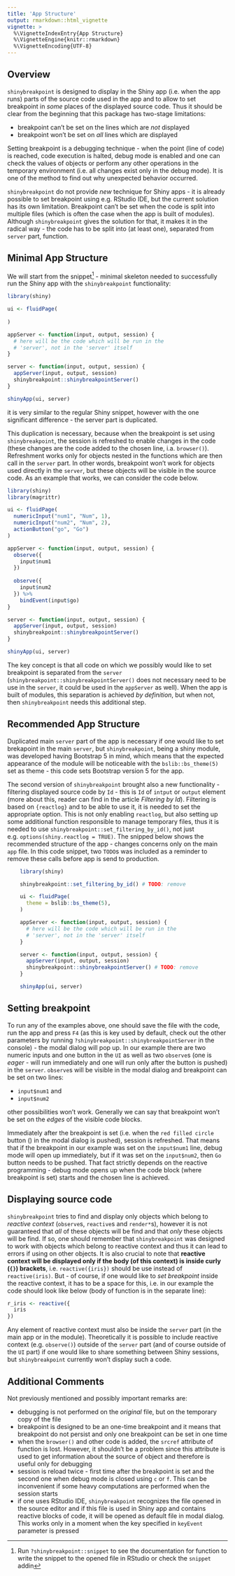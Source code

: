 ```yaml
---
title: 'App Structure'
output: rmarkdown::html_vignette
vignette: >
  %\VignetteIndexEntry{App Structure}
  %\VignetteEngine{knitr::rmarkdown}
  %\VignetteEncoding{UTF-8}
---
```


## Overview

`shinybreakpoint` is designed to display in the Shiny app (i.e. when the app runs) parts of the source code used in the app and to allow to set breakpoint in *some* places of the displayed source code. Thus it should be clear from the beginning that this package has two-stage limitations:

-   breakpoint can't be set on the lines which are *not* displayed
-   breakpoint won't be set on *all* lines which are displayed

Setting breakpoint is a debugging technique - when the point (line of code) is reached, code execution is halted, debug mode is enabled and one can check the values of objects or perform any other operations in the temporary environment (i.e. all changes exist only in the debug mode). It is one of the method to find out why unexpected behavior occurred.

`shinybreakpoint` do not provide *new* technique for Shiny apps - it is already possible to set breakpoint using e.g. RStudio IDE, but the current solution has its own limitation. Breakpoint can't be set when the code is split into multiple files (which is often the case when the app is built of modules). Although `shinybreakpoint` gives the solution for that, it makes it in the radical way - the code has to be split into (at least one), separated from `server` part, function.

## Minimal App Structure

We will start from the snippet[^1] - minimal skeleton needed to successfully run the Shiny app with the `shinybreakpoint` functionality:

[^1]: Run `?shinybreakpoint::snippet` to see the documentation for function to write the snippet to the opened file in RStudio or check the `snippet` addin

```r
library(shiny)

ui <- fluidPage(
  
)

appServer <- function(input, output, session) {
  # here will be the code which will be run in the
  # 'server', not in the 'server' itself
}

server <- function(input, output, session) {
  appServer(input, output, session)
  shinybreakpoint::shinybreakpointServer()
}

shinyApp(ui, server)
```

it is very similar to the regular Shiny snippet, however with the one significant difference - the server part is duplicated.

This duplication is necessary, because when the breakpoint is set using `shinybreakpoint`, the session is refreshed to enable changes in the code (these changes are the code added to the chosen line, i.a. `browser()`). Refreshment works only for objects nested in the functions which are then call in the `server` part. In other words, breakpoint won't work for objects used directly in the `server`, but these objects will be visible in the source code. As an example that works, we can consider the code below.

```r
library(shiny)
library(magrittr)

ui <- fluidPage(
  numericInput("num1", "Num", 1),
  numericInput("num2", "Num", 2),
  actionButton("go", "Go")
)

appServer <- function(input, output, session) {
  observe({
    input$num1
  })
  
  observe({
    input$num2
  }) %>% 
    bindEvent(input$go)
}

server <- function(input, output, session) {
  appServer(input, output, session)
  shinybreakpoint::shinybreakpointServer()
}

shinyApp(ui, server)
```

The key concept is that all code on which we possibly would like to set breakpoint is separated from the `server` (`shinybreakpoint::shinybreakpointServer()` does not necessary need to be use in the `server`, it could be used in the `appServer` as well). When the app is built of modules, this separation is achieved *by definition*, but when not, then `shinybreakpoint` needs this additional step.

## Recommended App Structure

Duplicated main `server` part of the app is necessary if one would like to set brekapoint in the main `server`, but `shinybreakpoint`, being a shiny module, was developed having Bootstrap 5 in mind, which means that the expected appearance of the module will be noticeable with the `bslib::bs_theme(5)` set as theme - this code sets Bootstrap version 5 for the app.

The second version of `shinybreakpoint` brought also a new functionality - filtering displayed source code by `Id` - this is `Id` of `intput` or `output` element (more about this, reader can find in the article *Filtering by Id*). Filtering is based on `{reactlog}` and to be able to use it, it is needed to set the appropriate option. This is not only enabling `reactlog`, but also setting up some additional function responsible to manage temporary files, thus it is needed to use `shinybreakpoint::set_filtering_by_id()`, not just e.g. `options(shiny.reactlog = TRUE)`. The snipped below shows the recommended structure of the app - changes concerns only on the main `app` file. In this code snippet, two `TODO`s was included as a reminder to remove these calls before app is send to production.

```r
    library(shiny)

    shinybreakpoint::set_filtering_by_id() # TODO: remove

    ui <- fluidPage(
      theme = bslib::bs_theme(5),
    )

    appServer <- function(input, output, session) {
      # here will be the code which will be run in the
      # 'server', not in the 'server' itself
    }

    server <- function(input, output, session) {
      appServer(input, output, session)
      shinybreakpoint::shinybreakpointServer() # TODO: remove
    }

    shinyApp(ui, server)
```

## Setting breakpoint

To run any of the examples above, one should save the file with the code, run the app and press `F4` (as this is key used by default, check out the other parameters by running `?shinybreakpoint::shinybreakpointServer` in the console) - the modal dialog will pop up. In our example there are two numeric inputs and one button in the `UI` as well as two `observe`s (one is *eager* - will run immediately and one will run only after the button is pushed) in the `server`. `observe`s will be visible in the modal dialog and breakpoint can be set on two lines:

-   `input$num1` and
-   `input$num2`

other possibilities won't work. Generally we can say that breakpoint won't be set on the *edges* of the visible code blocks.

Immediately after the breakpoint is set (i.e. when the `red filled circle` button (<i class="fa-solid fa-circle" style="color: #984747;"></i>) in the modal dialog is pushed), session is refreshed. That means that if the breakpoint in our example was set on the `input$num1` line, debug mode will open up immediately, but if it was set on the `input$num2`, then `Go` button needs to be pushed. That fact strictly depends on the reactive programming - debug mode opens up when the code block (where breakpoint is set) starts and the chosen line is achieved.

## Displaying source code

`shinybreakpoint` tries to find and display only objects which belong to *reactive context* (`observe`s, `reactive`s and `render*`s), however it is not guaranteed that *all* of these objects will be find and that *only* these objects will be find. If so, one should remember that `shinybreakpoint` was designed to work with objects which belong to reactive context and thus it can lead to errors if using on other objects. It is also crucial to note that **reactive context will be displayed only if the body (of this context) is inside curly (`{}`) brackets**, i.e. `reactive({iris})` should be use instead of `reactive(iris)`. But - of course, if one would like to *set breakpoint* inside the reactive context, it has to be a space for this, i.e. in our example the code should look like below (body of function is in the separate line):

```r
r_iris <- reactive({
  iris
})
```

Any element of reactive context must also be inside the `server` part (in the main app or in the module). Theoretically it is possible to include reactive context (e.g. `observe()`) outside of the `server` part (and of course outside of the `UI` part) if one would like to share something between Shiny sessions, but `shinybreakpoint` currently won't display such a code.

## Additional Comments

Not previously mentioned and possibly important remarks are:

-   debugging is not performed on the *original* file, but on the temporary copy of the file
-   breakpoint is designed to be an one-time breakpoint and it means that breakpoint do not persist and only one breakpoint can be set in one time
-   when the `browser()` and other code is added, the `srcref` attribute of function is lost. However, it shouldn't be a problem since this attribute is used to get information about the source of object and therefore is useful only for debugging
-   session is reload twice - first time after the breakpoint is set and the second one when debug mode is closed using `c` or `f`. This can be inconvenient if some heavy computations are performed when the session starts
-   if one uses RStudio IDE, `shinybreakpoint` recognizes the file opened in the source editor and if this file is used in Shiny app and contains reactive blocks of code, it will be opened as default file in modal dialog. This works only in a moment when the key specified in `keyEvent` parameter is pressed
